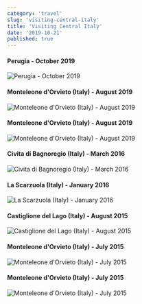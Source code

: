 ```yaml
---
category: 'travel'
slug: 'visiting-central-italy'
title: 'Visiting Central Italy'
date: '2019-10-21'
published: true
---
```


#### Perugia - October 2019

![Perugia - October 2019](./images/perugia.jpg)

#### Monteleone d'Orvieto⁩ (⁨Italy⁩) - August 2019

![Monteleone d'Orvieto⁩ (⁨Italy⁩) - August 2019](./images/monteleone-books.jpg)

#### Monteleone d'Orvieto⁩ (⁨Italy⁩) - August 2019

![Monteleone d'Orvieto⁩ (⁨Italy⁩) - August 2019](./images/monteleone-umbrella.jpg)

#### Civita di Bagnoregio⁩ (⁨Italy⁩) - March 2016

![Civita di Bagnoregio⁩ (⁨Italy⁩) - March 2016](./images/civita.jpeg)

#### La Scarzuola (⁨Italy⁩) - January 2016

![La Scarzuola (⁨Italy⁩) - January 2016](./images/scarzuola.jpeg)

#### Castiglione del Lago⁩ (⁨Italy⁩) - August 2015

![Castiglione del Lago⁩ (⁨Italy⁩) - August 2015](./images/lake-castiglione.jpeg)

#### Monteleone d'Orvieto⁩ (⁨Italy⁩) - July 2015

![Monteleone d'Orvieto⁩ (⁨Italy⁩) - July 2015](./images/monteleone-two.jpeg)

#### Monteleone d'Orvieto⁩ (⁨Italy⁩) - July 2015

![Monteleone d'Orvieto⁩ (⁨Italy⁩) - July 2015](./images/monteleone-one.jpeg)
